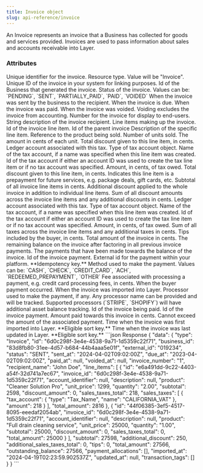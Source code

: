 ```yaml
---
title: Invoice object
slug: api-reference/invoice
---
```



An Invoice represents an invoice that a Business has collected for goods and services provided. Invoices are used to pass information about sales and accounts receivable into Layer.

### Attributes

<ParamField body="id" type="string">
  Unique identifier for the invoice.
</ParamField>
<ParamField body="type" type="string">
  Resource type. Value will be "Invoice".
</ParamField>
<ParamField body="external_id" type="string">
  Unique ID of the invoice in your system for linking purposes.
</ParamField>
<ParamField body="business_id" type="string">
  Id of the Business that generated the invoice.
</ParamField>
<ParamField body="status" type="enum">
  Status of the invoice. Values can be: `PENDING`, `SENT`, `PARTIALLY_PAID`,
  `PAID`, `VOIDED`
</ParamField>
<ParamField body="sent_at" type="ISO8601 timestamp">
  When the invoice was sent by the business to the recipient.
</ParamField>
<ParamField body="due_at" type="ISO8601 timestamp">
  When the invoice is due.
</ParamField>
<ParamField body="paid_at" type="ISO8601 timestamp">
  When the invoice was paid.
</ParamField>
<ParamField body="voided_at" type="ISO8601 timestamp">
  When the invoice was voided. Voiding excludes the invoice from accounting.
</ParamField>
<ParamField body="invoice_number" type="string">
  Number for the invoice for display to end-users.
</ParamField>
<ParamField body="recipient_name" type="string">
  String description of the invoice recipient.
</ParamField>
<ParamField body="line_items" type="array of InvoiceLineItem objects">
  Line items making up the invoice.
  <Expandable title="InvoiceLineItem properties">
    <ResponseField name="id" type="string">
      Id of the invoice line item.
    </ResponseField>
    <ResponseField name="invoice_id" type="string">
      Id of the parent invoice
    </ResponseField>
    <ResponseField name="description" type="string">
      Description of the specific line item.
    </ResponseField>
    <ResponseField name="product" type="string">
      Reference to the product being sold.
    </ResponseField>
    <ResponseField name="quantity" type="float">
      Number of units sold.
    </ResponseField>
    <ResponseField name="unit_price" type="integer">
      The amount in cents of each unit.
    </ResponseField>
    <ResponseField name="discount_amount" type="integer">
      Total discount given to this line item, in cents.
    </ResponseField>
    <ResponseField name="sales_taxes" type="Array of SalesTax objects">
      <Expandable title="SalesTax properties">
        <ResponseField name="tax_account" type="TaxAccount object">
          <Expandable title="TaxAccount properties">
            Ledger account associated with this tax.
            <ResponseField name="type" type="string">
              Type of tax account object.
            </ResponseField>
            <ResponseField name="name" type="string">
              Name of the tax account, if a name was specified when this line item was created.
            </ResponseField>
            <ResponseField name="id" type="string">
              Id of the tax account if either an account ID was used to create the tax line item or if no tax account was specified.
            </ResponseField>
          </Expandable>
        </ResponseField>
          <ResponseField name="amount" type="integer">
            Amount, in cents, of tax owed.
          </ResponseField>
      </Expandable>
    </ResponseField>
    <ResponseField name="discount_amount" type="integer">
      Total discount given to this line item, in cents.
    </ResponseField>
    <ResponseField name="is_prepayment" type="boolean">
      Indicates this line item is a prepayment for future services, e.g. package deals, gift cards, etc.
    </ResponseField>
  </Expandable>
</ParamField>
<ParamField body="subtotal" type="integer">
  Subtotal of all invoice line items in cents.
</ParamField>
<ParamField body="additional_discount" type="integer">
  Additional discount applied to the whole invoice in addition to individual
  line items.
</ParamField>
<ParamField body="total_discount" type="integer">
  Sum of all discount amounts across the invoice line items and any additional
  discounts in cents.
</ParamField>
<ResponseField name="additional_sales_taxes" type="Array of SalesTax objects">
  <Expandable title="SalesTax properties">
    <ResponseField name="tax_account" type="TaxAccount object">
      <Expandable title="TaxAccount properties">
        Ledger account associated with this tax.
        <ResponseField name="type" type="string">
          Type of tax account object.
        </ResponseField>
        <ResponseField name="name" type="string">
          Name of the tax account, if a name was specified when this line item was created.
        </ResponseField>
        <ResponseField name="id" type="string">
          Id of the tax account if either an account ID was used to create the tax line item or if no tax account was specified.
        </ResponseField>
      </Expandable>
    </ResponseField>
      <ResponseField name="amount" type="integer">
        Amount, in cents, of tax owed.
      </ResponseField>
  </Expandable>
</ResponseField>
<ParamField body="total_tax" type="integer">
  Sum of all taxes across the invoice line items and any additional taxes in
  cents.
</ParamField>
<ParamField body="tips" type="integer">
  Tips included by the buyer, in cents.
</ParamField>
<ParamField body="total" type="integer">
  Total amount of the invoice in cents.
</ParamField>
<ParamField body="outstanding_balance" type="integer">
  The remaining balance on the invoice after factoring in all previous invoice
  payments.
</ParamField>
<ParamField body="invoice_payments" type="array of InvoicePayment objects">
  The payments that have been made towards the balance of the invoice.
  <Expandable title="InvoicePayment properties">
    <ResponseField name="id" type="string">
      Id of the invoice payment.
    </ResponseField>
    <ResponseField name="external_id" type="string">
      External id for the payment within your platform. **Idempotency key.**
    </ResponseField>
    <ResponseField name="method" type="enum">
      Method used to make the payment. Values can be: `CASH`, `CHECK`,
      `CREDIT_CARD`, `ACH`, `REDEEMED_PREPAYMENT`, `OTHER`
    </ResponseField>
    <ResponseField name="fee" type="integer">
      Fee associated with processing a payment, e.g. credit card processing
      fees, in cents.
    </ResponseField>
    <ResponseField name="at" type="ISO8601 timestamp">
      When the buyer payment occurred.
    </ResponseField>
    <ResponseField name="imported_at" type="ISO8601 timestamp">
      When the invoice was imported into Layer.
    </ResponseField>
    <ResponseField name="processor" type="string">
      Processor used to make the payment, if any.
      Any processor name can be provided and will be tracked.
      Supported processors (`STRIPE`, `SHOPIFY`) will have additional asset balance tracking.
    </ResponseField>
    <ResponseField
      name="allocations"
      type="array of InvoicePaymentAllocation objects"
    >
      <Expandable title="InvoicePaymentAllocation properties">
        <ResponseField name="invoice_id" type="string">
          Id of the invoice being paid.
        </ResponseField>
        <ResponseField name="payment_id" type="string">
          Id of the invoice payment.
        </ResponseField>
        <ResponseField name="payment_id" type="integer">
          Amount paid towards this invoice in cents. Cannot exceed the amount of
          the associated payment.
        </ResponseField>
      </Expandable>
    </ResponseField>
  </Expandable>
</ParamField>
<ParamField body="imported_at" type="ISO8601 timestamp">
  Time when the invoice was first imported into Layer. **Eligible sort key.**
</ParamField>
<ParamField body="updated_at" type="ISO8601 timestamp">
  Time when the invoice was last updated in Layer. **Eligible sort key.**
</ParamField>

<ResponseExample>
```json Response
{
  "data": {
    "type": "Invoice",
    "id": "6d0c298f-3e4e-4538-9a71-1d5359c22f71",
    "business_id": "83d8fb80-31ee-4d57-b684-44b4aaa5e01f",
    "external_id": "019234",
    "status": "SENT",
    "sent_at": "2024-04-02T09:02:00Z",
    "due_at": "2023-04-02T09:02:00Z",
    "paid_at": null,
    "voided_at": null,
    "invoice_number": "1",
    "recipient_name": "John Doe",
    "line_items": [
      {
        "id": "e6a491dd-9c22-4403-a54f-32d741a7ec67",
        "invoice_id": "6d0c298f-3e4e-4538-9a71-1d5359c22f71",
        "account_identifier": null,
        "description": null,
        "product": "Cleaner Solution Pro",
        "unit_price": 1299,
        "quantity": "2.00",
        "subtotal": 2598,
        "discount_amount": 0,
        "sales_taxes_total": 218,
        "sales_taxes": [
          {
            "tax_account": {
              "type": "Tax_Name",
              "name": "CALIFORNIA_VAT"
            },
            "amount": 218
          }
        ],
        "total_amount": 2816
      },
      {
        "id": "44f06385-3ef5-4517-8095-eeedaf2054ab",
        "invoice_id": "6d0c298f-3e4e-4538-9a71-1d5359c22f71",
        "account_identifier": null,
        "description": null,
        "product": "Full drain cleaning service",
        "unit_price": 25000,
        "quantity": "1.00",
        "subtotal": 25000,
        "discount_amount": 0,
        "sales_taxes_total": 0,
        "total_amount": 25000
      }
    ],
    "subtotal": 27598,
    "additional_discount": 250,
    "additional_sales_taxes_total": 0,
    "tips": 0,
    "total_amount": 27566,
    "outstanding_balance": 27566,
    "payment_allocations": [],
    "imported_at": "2024-04-19T02:23:59.902537Z",
    "updated_at": null,
    "transaction_tags": []
  }
}
```
</ResponseExample>